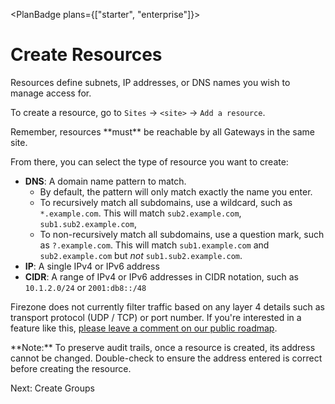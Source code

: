 
<PlanBadge plans={["starter", "enterprise"]}>

# Create Resources

</PlanBadge>

Resources define subnets, IP addresses, or DNS names you wish to manage access
for.

To create a resource, go to `Sites` -> `<site>` -> `Add a resource`.

<Alert color="info">
  Remember, resources **must** be reachable by all Gateways in the same site.
</Alert>

From there, you can select the type of resource you want to create:

- **DNS**: A domain name pattern to match.
  - By default, the pattern will only match exactly the name you enter.
  - To recursively match all subdomains, use a wildcard, such as
    `*.example.com`. This will match `sub2.example.com`,
    `sub1.sub2.example.com`,
  - To non-recursively match all subdomains, use a question mark, such as
    `?.example.com`. This will match `sub1.example.com` and `sub2.example.com`
    but _not_ `sub1.sub2.example.com`.
- **IP**: A single IPv4 or IPv6 address
- **CIDR**: A range of IPv4 or IPv6 addresses in CIDR notation, such as
  `10.1.2.0/24` or `2001:db8::/48`

Firezone does not currently filter traffic based on any layer 4 details such as
transport protocol (UDP / TCP) or port number. If you're interested in a feature
like this,
[please leave a comment on our public roadmap](https://github.com/firezone/firezone/issues/2030).

<Alert color="warning">
  **Note:** To preserve audit trails, once a resource is created, its address
  cannot be changed. Double-check to ensure the address entered is correct
  before creating the resource.
</Alert>

<NextStep href="/kb/deploy/groups">Next: Create Groups</NextStep>

<SupportOptions />
